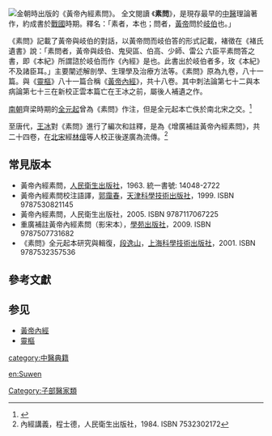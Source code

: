 {{中醫學}}
[[File:The Su Wen of the Huangdi Neijing.djvu|thumb|page=3|金朝時出版的《黃帝內經素問》。
[[:File:The_Su_Wen_of_the_Huangdi_Neijing.djvu|全文閱讀]]]]
《'''素問'''》，是現存最早的[[中醫|中醫]]理論著作，約成書於[[戰國|戰國]]時期。釋名：「素者，本也；問者，[[黃帝|黃帝]]問於[[岐伯|岐伯]]也。」

《素問》記載了黃帝與岐伯的對話，以黃帝問而岐伯答的形式記載，褚徵在《褚氏遺書》說：「素問者，黃帝與歧伯、鬼臾區、伯高、少師、雷公 六臣平素問答之書，即《本紀》所謂諮於岐伯而作《內經》是也。此書出於岐伯者多，玫《本紀》不及諸臣耳。」主要闡述解剖學、生理學及治療方法等。《素問》原為九卷，八十一篇。與《[[靈樞|靈樞]]》八十一篇合稱《[[黃帝內經|黃帝內經]]》，共十八卷。其中刺法論第七十二與本病論第七十三在新校正雲本篇亡在王冰之前，屬後人補遺之作。

[[南朝|南朝]]齊梁時期的[[全元起|全元起]]曾為《素問》作注，但是全元起本亡佚於南北宋之交。<ref>{{Cite web |url=http://www.guojia.net.cn/news/2007-2-9/guojia.net.cn200729152438.html |title=論《素問》全元起本的學術價值 |access-date=2008-03-14 |archive-date=2020-03-31 |archive-url=https://web.archive.org/web/20200331235427/http://www.guojia.net.cn/news/2007-2-9/guojia.net.cn200729152438.html |dead-url=yes }}</ref>

至唐代，[[王冰|王冰]]對《素問》進行了編次和註釋，是為《增廣補註黃帝內經素問》，共二十四卷，在[[北宋|北宋]]經[[林億|林億]]等人校正後遂廣為流傳。<ref>內經講義，程士德，人民衛生出版社，1984. ISBN 7532302172</ref>

== 常見版本 ==
*黃帝內經素問，[[人民衛生出版社|人民衛生出版社]]，1963. 統一書號: 14048-2722
*黃帝內經素問校注語譯，[[郭靄春|郭靄春]]，[[天津科學技術出版社|天津科學技術出版社]]，1999. ISBN 9787530821145 
*黃帝內經素問，人民衛生出版社，2005. ISBN 9787117067225
*重廣補註黃帝內經素問（影宋本），[[學苑出版社|學苑出版社]]，2009. ISBN 9787507731682
*《素問》全元起本研究與輯復，[[段逸山|段逸山]]，[[上海科學技術出版社|上海科學技術出版社]]，2001. ISBN 9787532357536

==參考文獻==
<div class="references-small">
<references />
</div>

== 参见 ==
* [[黃帝內經|黃帝內經]]
* [[靈樞|靈樞]]

[[Category:子部醫家類|Category:子部醫家類]]
[[category:中醫典籍|category:中醫典籍]]

[[en:Suwen|en:Suwen]]